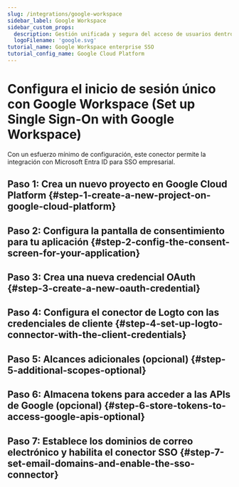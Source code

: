 ```yaml
---
slug: /integrations/google-workspace
sidebar_label: Google Workspace
sidebar_custom_props:
  description: Gestión unificada y segura del acceso de usuarios dentro del ecosistema de Google. (Unified and secure management of user access within the Google ecosystem.)
  logoFilename: 'google.svg'
tutorial_name: Google Workspace enterprise SSO
tutorial_config_name: Google Cloud Platform
---
```




# Configura el inicio de sesión único con Google Workspace (Set up Single Sign-On with Google Workspace)

Con un esfuerzo mínimo de configuración, este conector permite la integración con Microsoft Entra ID para SSO empresarial.

<GuideTip />

## Paso 1: Crea un nuevo proyecto en Google Cloud Platform \{#step-1-create-a-new-project-on-google-cloud-platform}

<Step1 />

## Paso 2: Configura la pantalla de consentimiento para tu aplicación \{#step-2-config-the-consent-screen-for-your-application}

<Step2 />

## Paso 3: Crea una nueva credencial OAuth \{#step-3-create-a-new-oauth-credential}

<Step3 />

## Paso 4: Configura el conector de Logto con las credenciales de cliente \{#step-4-set-up-logto-connector-with-the-client-credentials}

<Step4 />

## Paso 5: Alcances adicionales (opcional) \{#step-5-additional-scopes-optional}

<Step5 />

## Paso 6: Almacena tokens para acceder a las APIs de Google (opcional) \{#step-6-store-tokens-to-access-google-apis-optional}

<Step6 />

## Paso 7: Establece los dominios de correo electrónico y habilita el conector SSO \{#step-7-set-email-domains-and-enable-the-sso-connector}

<Step7 />
